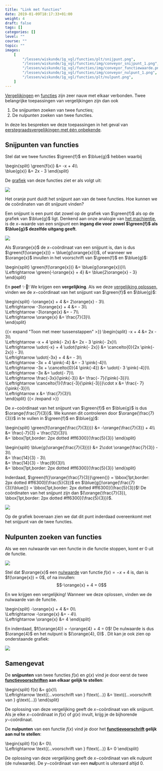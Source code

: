 ```yaml
---
title: "Link met functies"
date: 2019-01-09T18:17:33+01:00
weight: 4
draft: false
tags: []
categories: []
level: ""
course: ""
topic: ""
images:
    [
        "/lessen/wiskunde/1g_vgl/functies/plt/snijpunt.png",
        "/lessen/wiskunde/1g_vgl/functies/img/conveyor_snijpunt_1.png",
        "/lessen/wiskunde/1g_vgl/functies/img/conveyor_functiewaarde.png",
        "/lessen/wiskunde/1g_vgl/functies/img/conveyor_nulpunt_1.png",
        "/lessen/wiskunde/1g_vgl/functies/plt/nulpunt.png",
    ]
---
```


[Vergelijkingen](intro) en [functies](../functies/intro) zijn zeer nauw
met elkaar verbonden. Twee belangrijke toepassingen van vergelijkingen zijn dan
ook

1. De snijpunten zoeken van twee functies;
2. De nulpunten zoeken van twee functies.

In deze les bespreken we deze toepassingen in het geval van
[eerstegraadsvergelijkingen met één onbekende](oplossen).

## Snijpunten van functies

Stel dat we twee functies $\green{f}$ en $\blue{g}$ hebben waarbij

\begin{split}
\green{f(x)} &= -x + 4\\\\\
 \blue{g(x)} &= 2x - 3
\end{split}

De [grafiek](../functies/grafiek) van deze functies ziet er als volgt uit:

![](plt/snijpunt.png)

Het oranje punt duidt het <span class="orange">snijpunt</span> aan van de twee functies. Hoe kunnen we de coördinaten van dit snijpunt vinden?

Een snijpunt is een punt dat zowel op de grafiek van $\green{f}$ als op de grafiek van $\blue{g}$ ligt. Denkend aan onze analogie van [het machientje](../functies/intro#een-functie-is-een-machientje), is de $x-$waarde van een snijpunt een **ingang die voor zowel $\green{f}$ als $\blue{g}$ dezelfde uitgang geeft**.

![](img/conveyor_snijpunt_1.png)

Als $\orange{x}$ de $x-$coördinaat van een snijpunt is, dan is dus $\green{f(\orange{x})} = \blue{g(\orange{x})}$, of wanneer we $\orange{x}$ invullen in het voorschrift van $\green{f}$ en $\blue{g}$:

\begin{split}
\green{f(\orange{x})} &= \blue{g(\orange{x})}\\\\\
\Leftrightarrow \green{-\orange{x} + 4} &= \blue{2\orange{x} - 3}
\end{split}

En **poef** ✨🧙! We krijgen een **vergelijking**. Als we deze [vergelijking
oplossen](eerste_graad), vinden we de $x-$coördinaat van het snijpunt van
$\green{f}$ en $\blue{g}$:

\begin{split}
-\orange{x} + 4 &= 2\orange{x} - 3\\\\\
 \Leftrightarrow -3\orange{x} + 4 &= - 3\\\\\
 \Leftrightarrow -3\orange{x} &= - 7\\\\\
 \Leftrightarrow \orange{x} &= \frac{7}{3}\\\\\
\end{split}

{{< expand "Toon met meer tussenstappen" >}}
\begin{split}
-x + 4 &= 2x - 3\\\\\
 \Leftrightarrow -x + 4 \pink{- 2x} &= 2x - 3 \pink{- 2x}\\\\\
 \Leftrightarrow \udot{-x} + 4 \udot{\pink{- 2x}} &= \cancelto{0}{2x \pink{- 2x}} - 3\\\\\
 \Leftrightarrow \udot{-3x} + 4 &= - 3\\\\\
 \Leftrightarrow -3x + 4 \pink{-4} &= - 3 \pink{-4}\\\\\
 \Leftrightarrow -3x + \cancelto{0}{4 \pink{-4}} &= \udot{- 3 \pink{-4}}\\\\\
 \Leftrightarrow -3x &= \udot{- 7}\\\\\
 \Leftrightarrow \frac{-3x}{\pink{-3}} &= \frac{- 7}{\pink{-3}}\\\\\
 \Leftrightarrow \cancelto{1}{\frac{-3}{\pink{-3}}}\cdot x &= \frac{- 7}{\pink{-3}}\\\\\
 \Leftrightarrow x &= \frac{7}{3}\\\\\
\end{split}
{{< /expand >}}

De $x-$coördinaat van het snijpunt van $\green{f}$ en $\blue{g}$ is dus
$\orange{\frac{7}{3}}$. We kunnen dit controleren door $\orange{\frac{7}{3}}$ in te vullen in $\green{f}$ en $\blue{g}$:

\begin{split}
\green{f(\orange{\frac{7}{3}})} &= -\orange{\frac{7}{3}} + 4\\\\\
 &= \frac{-7}{3} + \frac{12}{3}\\\\\
 &= \bbox[1pt,border: 2px dotted #ff6300]{\frac{5}{3}}
\end{split}

\begin{split}
\blue{g(\orange{\frac{7}{3}})} &= 2\cdot \orange{\frac{7}{3}} - 3\\\\\
 &= \frac{14}{3} - 3\\\\\
 &= \frac{14}{3} - \frac{9}{3}\\\\\
 &= \bbox[1pt,border: 2px dotted #ff6300]{\frac{5}{3}}
\end{split}

Inderdaad, $\green{f(}\orange{\frac{7}{3}}\green{)} = \bbox[1pt,border: 2px dotted #ff6300]{\frac{5}{3}}$ en $\blue{g(}\orange{\frac{7}{3}}\blue{)} = \bbox[1pt,border: 2px dotted #ff6300]{\frac{5}{3}}$! De coördinaten van het snijpunt zijn dan $(\orange{\frac{7}{3}}, \bbox[1pt,border: 2px dotted #ff6300]{\frac{5}{3}})$.

![](img/conveyor_functiewaarde.png)

Op de grafiek bovenaan zien we dat dit punt inderdaad overeenkomt met het snijpunt van de twee functies.

## Nulpunten zoeken van functies

Als we een <span class="orange">nulwaarde</span> van een functie in die functie stoppen, komt er $0$ uit de functie.

![](img/conveyor_nulpunt_1.png)

Stel dat $\orange{x}$ een [nulwaarde](../functies/nulpunten#nulwaarden-van-een-functie) van functie $f(x) = -x + 4$ is, dan is $f(\orange{x}) = 0$, of na invullen:
$$-\orange{x} + 4 = 0$$

En we krijgen een vergelijking! Wanneer we deze oplossen, vinden we de <span class="orange">nulwaarde</span> van de functie.

\begin{split}
-\orange{x} + 4 &= 0\\\\\
\Leftrightarrow -\orange{x} &= - 4\\\\\
\Leftrightarrow \orange{x} &= 4
\end{split}

En inderdaad, $f(\orange{4}) = -\orange{4} + 4 = 0$! De nulwaarde is dus
$\orange{4}$ en het nulpunt is $(\orange{4}, 0)$ <Mute text="(met een x- én
y-coördinaat)" />.  Dit kan je ook zien op onderstaande grafiek:

![](plt/nulpunt.png)

## Samengevat

<Attention title="Snijpunten van twee functies">

De **snijpunten** van twee functies $f(x)$ en $g(x)$ vind je door eerst de twee **[functievoorschriften](../functies/voorschrift) aan elkaar gelijk te stellen**:

\begin{split}
f(x) &= g(x)\\\\\
\Leftrightarrow \text{(...voorschrift van } f\text{...)} &= \text{(...voorschrift van } g\text{...)}
\end{split}

De oplossing van deze vergelijking geeft de $x-$coördinaat van elk snijpunt. Als je elke $x-$coördinaat in $f(x)$ of $g(x)$ invult, krijg je de bijhorende $y-$coördinaat.
</Attention>

<Attention title="Nulpunten van een functie">

De **nulpunten** van een functie $f(x)$ vind je door het **[functievoorschrift](../functies/voorschrift) gelijk aan nul te stellen**:

\begin{split}
f(x) &= 0\\\\\
\Leftrightarrow \text{(...voorschrift van } f\text{...)} &= 0
\end{split}

De oplossing van deze vergelijking geeft de $x-$coördinaat van elk nulpunt (de nulwaarde). De $y-$coördinaat van een **nul**punt is uiteraard altijd $0$.
</Attention>

